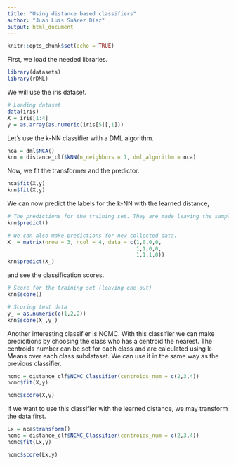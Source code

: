 ```yaml
---
title: "Using distance based classifiers"
author: "Juan Luis Suárez Díaz"
output: html_document
---
```


```r
knitr::opts_chunk$set(echo = TRUE)
```

First, we load the needed libraries.
```r
library(datasets)
library(rDML)
```

We will use the iris dataset.
```r
# Loading dataset
data(iris)
X = iris[1:4]
y = as.array(as.numeric(iris[5][,1]))
```

Let's use the k-NN classifier with a DML algorithm.
```r
nca = dml$NCA()
knn = distance_clf$kNN(n_neighbors = 7, dml_algorithm = nca)
```

Now, we fit the transformer and the predictor.
```r
nca$fit(X,y)
knn$fit(X,y)
```

We can now predict the labels for the k-NN with the learned distance,
```r
# The predictions for the training set. They are made leaving the sample to predict out.
knn$predict()

# We can also make predictions for new collected data.
X_ = matrix(nrow = 3, ncol = 4, data = c(1,0,0,0,
                                         1,1,0,0,
                                         1,1,1,0))
knn$predict(X_)
```

and see the classification scores.
```r
# Score for the training set (leaving one out)
knn$score()

# Scoring test data
y_ = as.numeric(c(1,2,2))
knn$score(X_,y_)
```


Another interesting classifier is NCMC. With this classifier we can make predicitions by choosing the class who has a centroid the nearest. The centroids number can be set for each class and are calculated using k-Means over each class subdataset. We can use it in the same way as the previous classifier.

```r
ncmc = distance_clf$NCMC_Classifier(centroids_num = c(2,3,4))
ncmc$fit(X,y)

```
```r
ncmc$score(X,y)
```

If we want to use this classifier with the learned distance, we may transform the data first.
```r
Lx = nca$transform()
ncmc = distance_clf$NCMC_Classifier(centroids_num = c(2,3,4))
ncmc$fit(Lx,y)

```
```r
ncmc$score(Lx,y)
```

